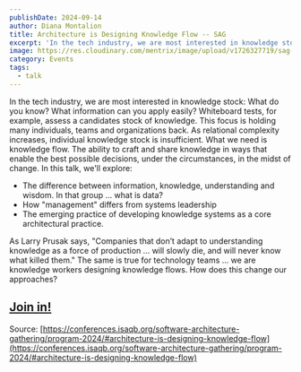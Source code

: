 ```yaml
---
publishDate: 2024-09-14
author: Diana Montalion
title: Architecture is Designing Knowledge Flow -- SAG
excerpt: 'In the tech industry, we are most interested in knowledge stock: What do you know? This focus is holding many individuals, teams and organizations back. As relational complexity increases, individual knowledge stock is insufficient. What we need is knowledge flow.'
image: https://res.cloudinary.com/mentrix/image/upload/v1726327719/sag-lineup_y7z6pd.jpg
category: Events
tags:
  - talk
---
```



In the tech industry, we are most interested in knowledge stock: What do you know? What information can you apply easily? Whiteboard tests, for example, assess a candidates stock of knowledge. This focus is holding many individuals, teams and organizations back. As relational complexity increases, individual knowledge stock is insufficient. What we need is knowledge flow. The ability to craft and share knowledge in ways that enable the best possible decisions, under the circumstances, in the midst of change. In this talk, we'll explore:

- The difference between information, knowledge, understanding and wisdom. In that group ... what is data?
- How "management" differs from systems leadership
- The emerging practice of developing knowledge systems as a core architectural practice.

As Larry Prusak says, "Companies that don’t adapt to understanding knowledge as a force of production … will slowly die, and will never know what killed them." The same is true for technology teams ... we are knowledge workers designing knowledge flows. How does this change our approaches?

<YouTube id="8vRlB7u_nC8" />

## [Join in!](https://conferences.isaqb.org/software-architecture-gathering/tickets/)

Source: [https://conferences.isaqb.org/software-architecture-gathering/program-2024/#architecture-is-designing-knowledge-flow](https://conferences.isaqb.org/software-architecture-gathering/program-2024/#architecture-is-designing-knowledge-flow)
